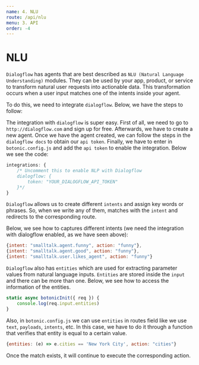 ```yaml
---
name: 4. NLU
route: /api/nlu
menu: 3. API
order: -4
---
```


# NLU

`Dialogflow` has agents that are best described as `NLU (Natural Language Understanding)` modules. They can be used by your app, product, or service to transform natural user requests into actionable data. This transformation occurs when a user input matches one of the intents inside your agent.

To do this, we need to integrate `dialogflow`. Below, we have the steps to follow:

The integration with `dialogflow` is super easy. First of all, we need to go to `http://dialogflow.com` and sign up for free. Afterwards, we have to create a new agent. Once we have the agent created, we can follow the steps in the `dialogflow docs` to obtain our `api token`. Finally, we have to enter in `botonic.config.js` and add the `api token` to enable the integration. Below we see the code:

```javascript
integrations: {
    /* Uncomment this to enable NLP with Dialogflow
    dialogflow: {
        token: "YOUR_DIALOGFLOW_API_TOKEN"
    }*/
}
```
`Dialogflow` allows us to create different `intents` and assign key words or phrases. So, when we write any of them, matches with the `intent` and redirects to the corresponding route.

Below, we see how to captures different intents (we need the integration with dialogflow enabled, as we have seen above):

```javascript
{intent: "smalltalk.agent.funny", action: "funny"},
{intent: "smalltalk.agent.good", action: "funny"},
{intent: "smalltalk.user.likes_agent", action: "funny"}
```

`Dialogflow` also has `entities` which are used for extracting parameter values from natural language inputs. `Entities` are stored inside the `input` and there can be more than one. Below, we see how to access the information of the entities. 

```javascript
static async botonicInit({ req }) {
  	console.log(req.input.entities)   
}
```

Also, in `botonic.config.js` we can use `entities` in routes field like we use `text`, `payloads`, `intents`, etc. In this case, we have to do it through a function that verifies that entity is equal to a certain value. 

```javascript
{entities: (e) => e.cities == 'New York City', action: "cities"}

```
Once the match exists, it will continue to execute the corresponding action.
